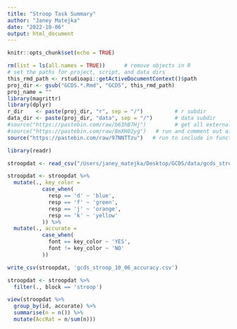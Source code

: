 ```yaml
---
title: "Stroop Task Summary"
author: "Janey Matejka"
date: "2022-10-06"
output: html_document
---
```

```r
knitr::opts_chunk$set(echo = TRUE)
```
```r
rm(list = ls(all.names = TRUE))      # remove objects in R
# set the paths for project, script, and data dirs
this_rmd_path <- rstudioapi::getActiveDocumentContext()$path
proj_dir <- gsub("GCDS.*.Rmd", "GCDS", this_rmd_path)
proj_name = ""
library(magrittr)
library(dplyr)
r_dir    <- paste(proj_dir, "r", sep = "/")          # r subdir
data_dir <- paste(proj_dir, "data", sep = "/")       # data subdir
#source("https://pastebin.com/raw/b63hB7Hj")         # get all externals
#source("https://pastebin.com/raw/8mXH02yg")   # run and comment out after knitting
source("https://pastebin.com/raw/97NNTTzu")   # run to include in function definitions 
```
```r
library(readr)
```
```r
stroopdat <- read_csv("/Users/janey_matejka/Desktop/GCDS/data/gcds_stroop_project_data.csv")
```
```r
stroopdat <- stroopdat %>%
  mutate(., key_color =
           case_when(
             resp == 'd' ~ 'blue',
             resp == 'f' ~ 'green', 
             resp == 'j' ~ 'orange',
             resp == 'k' ~ 'yellow'
           )) %>%
  mutate(., accurate =
           case_when(
             font == key_color ~ 'YES', 
             font != key_color ~ 'NO'
           ))
```
```r
write_csv(stroopdat, 'gcds_stroop_10_06_accuracy.csv')
```
```r
stroopdat <- stroopdat %>%
  filter(., block == 'stroop')
```
```r
view(stroopdat %>%
  group_by(id, accurate) %>%
  summarise(n = n()) %>%
  mutate(AccRat = n/sum(n)))
```